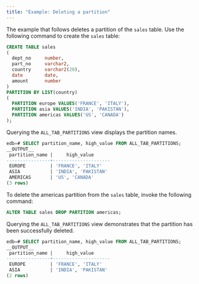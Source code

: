 ```yaml
---
title: "Example: Deleting a partition"
---
```


<div id="example_deleting_a_partition" class="registered_link"></div>

The example that follows deletes a partition of the `sales` table. Use the following command to create the `sales` table:

```sql
CREATE TABLE sales
(
  dept_no     number,
  part_no     varchar2,
  country     varchar2(20),
  date        date,
  amount      number
)
PARTITION BY LIST(country)
(
  PARTITION europe VALUES('FRANCE', 'ITALY'),
  PARTITION asia VALUES('INDIA', 'PAKISTAN'),
  PARTITION americas VALUES('US', 'CANADA')
);
```

Querying the `ALL_TAB_PARTITIONS` view displays the partition names.

```sql
edb=# SELECT partition_name, high_value FROM ALL_TAB_PARTITIONS;
__OUTPUT__
 partition_name |     high_value
----------------+---------------------
 EUROPE         | 'FRANCE', 'ITALY'
 ASIA           | 'INDIA', 'PAKISTAN'
 AMERICAS       | 'US', 'CANADA'
(3 rows)
```

To delete the americas partition from the `sales` table, invoke the following command:

```sql
ALTER TABLE sales DROP PARTITION americas;
```

Querying the `ALL_TAB_PARTITIONS` view demonstrates that the partition has been successfully deleted.

```sql
edb=# SELECT partition_name, high_value FROM ALL_TAB_PARTITIONS;
__OUTPUT__
 partition_name |     high_value
----------------+---------------------
 EUROPE         | 'FRANCE', 'ITALY'
 ASIA           | 'INDIA', 'PAKISTAN'
(2 rows)
```
